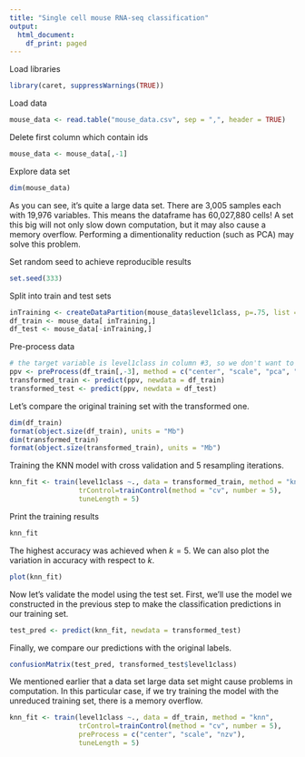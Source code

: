 ```yaml
---
title: "Single cell mouse RNA-seq classification"
output:
  html_document:
    df_print: paged
---
```

Load libraries
```r
library(caret, suppressWarnings(TRUE))
```

Load data
```r
mouse_data <- read.table("mouse_data.csv", sep = ",", header = TRUE)
```

Delete first column which contain ids
```r
mouse_data <- mouse_data[,-1]
```

Explore data set
```r
dim(mouse_data)
```

As you can see, it's quite a large data set. There are 3,005 samples each with 19,976 variables. This means the dataframe has 60,027,880 cells! A set this big will not only slow down computation, but it may also cause a memory overflow. Performing a dimentionality reduction (such as PCA) may solve this problem.

Set random seed to achieve reproducible results
```r
set.seed(333)
```

Split into train and test sets
```r
inTraining <- createDataPartition(mouse_data$level1class, p=.75, list = FALSE)
df_train <- mouse_data[ inTraining,]
df_test <- mouse_data[-inTraining,]
```

Pre-process data
```r
# the target variable is level1class in column #3, so we don't want to modify that variable
ppv <- preProcess(df_train[,-3], method = c("center", "scale", "pca", "nzv"))
transformed_train <- predict(ppv, newdata = df_train)
transformed_test <- predict(ppv, newdata = df_test)
```

Let's compare the original training set with the transformed one.
```r
dim(df_train)
format(object.size(df_train), units = "Mb")
dim(transformed_train)
format(object.size(transformed_train), units = "Mb")
```

Training the KNN model with cross validation and 5 resampling iterations.
```r
knn_fit <- train(level1class ~., data = transformed_train, method = "knn",
                 trControl=trainControl(method = "cv", number = 5),
                 tuneLength = 5)
```

Print the training results
```r
knn_fit
```

The highest accuracy was achieved when $k=5$. We can also plot the variation in accuracy with respect to $k$.
```r
plot(knn_fit)
```

Now let's validate the model using the test set. First, we'll use the model we constructed in the previous step to make the classification predictions in our training set.
```r
test_pred <- predict(knn_fit, newdata = transformed_test)
```

Finally, we compare our predictions with the original labels.

```r
confusionMatrix(test_pred, transformed_test$level1class)
```

We mentioned earlier that a data set large data set might cause problems in computation. In this particular case, if we try training the model with the unreduced training set, there is a memory overflow.
```r
knn_fit <- train(level1class ~., data = df_train, method = "knn",
                 trControl=trainControl(method = "cv", number = 5),
                 preProcess = c("center", "scale", "nzv"),
                 tuneLength = 5)
```

